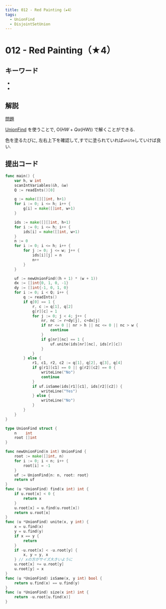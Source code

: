 ```yaml
---
title: 012 - Red Painting（★4）
tags:
  - UnionFind
  - DisjointSetUnion
---
```


# 012 - Red Painting（★4）

## キーワード


- <Tag tag="UnionFind" />
- <Tag tag="DisjointSetUnion" />

## 解説

[問題](https://atcoder.jp/contests/typical90/tasks/typical90_l)

[UnionFind](../data-structure/union-find.md) を使うことで, $\mathrm{O}(HW + Q\alpha(HW))$ で解くことができる.

色を塗るたびに, 左右上下を確認して,すでに塗られていれば`unite`していけば良い.

## 提出コード

```go
func main() {
	var h, w int
	scanIntVariables(&h, &w)
	Q := readInts()[0]

	g := make([][]int, h+1)
	for i := 0; i <= h; i++ {
		g[i] = make([]int, w+1)
	}

	ids := make([][]int, h+1)
	for i := 0; i <= h; i++ {
		ids[i] = make([]int, w+1)
	}
	n := 0
	for i := 0; i <= h; i++ {
		for j := 0; j <= w; j++ {
			ids[i][j] = n
			n++
		}
	}

	uf := newUnionFind((h + 1) * (w + 1))
	dx := []int{0, 1, 0, -1}
	dy := []int{-1, 0, 1, 0}
	for i := 0; i < Q; i++ {
		q := readInts()
		if q[0] == 1 {
			r, c := q[1], q[2]
			g[r][c] = 1
			for j := 0; j < 4; j++ {
				nr, nc := r+dy[j], c+dx[j]
				if nr <= 0 || nr > h || nc <= 0 || nc > w {
					continue
				}
				if g[nr][nc] == 1 {
					uf.unite(ids[nr][nc], ids[r][c])
				}
			}
		} else {
			r1, c1, r2, c2 := q[1], q[2], q[3], q[4]
			if g[r1][c1] == 0 || g[r2][c2] == 0 {
				writeLine("No")
				continue
			}
			if uf.isSame(ids[r1][c1], ids[r2][c2]) {
				writeLine("Yes")
			} else {
				writeLine("No")
			}
		}
	}
}

type UnionFind struct {
	n    int
	root []int
}

func newUnionFind(n int) UnionFind {
	root := make([]int, n)
	for i := 0; i < n; i++ {
		root[i] = -1
	}
	uf := UnionFind{n: n, root: root}
	return uf
}
func (u *UnionFind) find(x int) int {
	if u.root[x] < 0 {
		return x
	}
	u.root[x] = u.find(u.root[x])
	return u.root[x]
}
func (u *UnionFind) unite(x, y int) {
	x = u.find(x)
	y = u.find(y)
	if x == y {
		return
	}
	if -u.root[x] < -u.root[y] {
		x, y = y, x
	} // xの方がサイズ大きいように
	u.root[x] += u.root[y]
	u.root[y] = x
}
func (u *UnionFind) isSame(x, y int) bool {
	return u.find(x) == u.find(y)
}
func (u *UnionFind) size(x int) int {
	return -u.root[u.find(x)]
}
```
